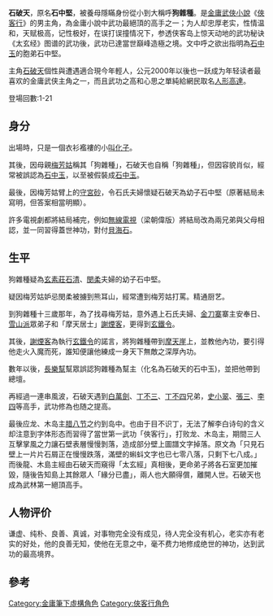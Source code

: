 {{Unreferenced|time=2014-07-30T02:11:53+00:00}}
{{in-universe}}
{{金庸人物 
|姓名=石中堅
|稱呼=狗雜種
|绰号=狗雜種<br />石破天<br>史億刀<br>大粽子
|小说=[[俠客行|俠客行]]
|門派=[[長樂幫|長樂幫]]幫主<br />[[金烏派|金烏派]]
|師父=[[史小翠|史小翠]]<br>[[謝煙客|謝煙客]]
|徒弟=
|血缘=[[白阿繡|白阿繡]] (未婚妻) <br />[[石清|石清]]（生父）<br />[[閔柔|閔柔]]（生母）<br />[[梅芳姑|梅芳姑]]（养母）<br />[[石中玉|石中玉]]（兄長）<br />[[張三_(俠客行)|張三]]（义兄）<br />[[李四_(俠客行)|李四]]（义兄）
|内功=[[炎炎功|炎炎功]]<br />[[羅漢伏魔神功|羅漢伏魔神功]]<br />[[白首|白首]][[太玄經|太玄經]]<br />[[三杯吐言諾|三杯吐言諾]]<br />[[意氣素霓生|意氣素霓生]]<br />[[烜赫大樑城|烜赫大樑城]]<br />[[吳鉤霜雪明|吳鉤霜雪明]]<br />[[趙客縵胡纓|趙客縵胡纓]]
|轻功=[[千里不留行|千里不留行]]<br />[[事了拂衣去|事了拂衣去]]<br />[[深藏身與名|深藏身與名]]<br />[[銀鞍照白馬|銀鞍照白馬]]
|武功=[[丁家擒拿手|丁家擒拿手]]<br />[[金烏刀法|金烏刀法]]<br />[[雪山劍法|雪山劍法]]<br />[[丁不四|丁不四]]的武功<br>[[旁敲側擊|旁敲側擊]]（招式）<br>[[上清觀劍法|上清觀劍法]]<br />[[十步殺一人|十步殺一人]]<br />[[脫劍膝前橫|脫劍膝前橫]]<br />[[救趙揮金錘|救趙揮金錘]]<br />[[颯沓如流星|颯沓如流星]]<br />[[五嶽倒為輕|五嶽倒為輕]]
|兵器=[[劍|劍]]<br>[[刀|刀]]
}}

'''石破天'''，原名'''石中堅'''，被養母隱瞞身份從小到大稱呼'''狗雜種'''。是[[金庸|金庸]][[武俠小說|武俠小說]]《[[俠客行|俠客行]]》的男主角，為金庸小說中武功最絕頂的高手之一；为人却忠厚老实，性情温和，天赋极高，记性极好，在误打误撞情况下，参透侠客岛上惊天动地的武功秘诀《太玄经》图谱的武功後，武功已達當世巔峰造極之境。文中呼之欲出指明為[[石中玉|石中玉]]的胞弟石中堅。

主角[[石破天|石破天]]個性與遭遇適合現今年輕人，公元2000年以後也一跃成为年轻读者最喜欢的金庸武侠主角之一，而且武功之高和心思之單純給網民取名[[人形高達|人形高達]]。

登場回數:1-21

==身分==
出場時，只是一個衣衫襤褸的小[[乞丐|叫化子]]。

其後，因母親[[梅芳姑|梅芳姑]]稱其「狗雜種」，石破天也自稱「狗雜種」，但因容貌肖似，經常被誤認為[[石中玉|石中玉]]，以至被假裝成[[石中玉|石中玉]]。

最後，因梅芳姑臂上的[[守宮砂|守宮砂]]，令石氏夫婦懷疑石破天為幼子石中堅（原著結局未寫明，但答案相當明顯）。

許多電視劇都將結局補完，例如[[無線電視|無線電視]]（梁朝偉版）將結局改為兩兄弟與父母相認，並一同習得蓋世神功，對付[[貝海石|貝海石]]。

==生平==
狗雜種疑為[[玄素莊|玄素莊]][[石清|石清]]、[[閔柔|閔柔]]夫婦的幼子石中堅。

疑因梅芳姑妒忌閔柔被擄到熊耳山，經常遭到梅芳姑打罵。精通厨艺。

到狗雜種十三歲那年，為了找尋梅芳姑，意外遇上石氏夫婦、[[金刀寨|金刀寨]]寨主安奉日、[[雪山派|雪山派]]眾弟子和「摩天居士」[[謝煙客|謝煙客]]，更得到[[玄鐵令|玄鐵令]]。

其後，[[謝煙客|謝煙客]]為執行[[玄鐵令|玄鐵令]]的諾言，將狗雜種帶到[[摩天崖|摩天崖]]上，並教他內功，要引得他走火入魔而死，誰知便讓他練成一身天下無敵之深厚內功。

數年以後，[[長樂幫|長樂幫]]幫眾誤認狗雜種為幫主（化名為石破天的石中玉)，並把他帶到總壇。

再經過一連串風波，石破天遇到[[白萬劍|白萬劍]]、[[丁不三|丁不三]]、[[丁不四|丁不四]]兄弟，[[史小翠|史小翠]]、[[張三_(俠客行)|張三]]、[[李四_(俠客行)|李四]]等高手，武功修為也随之提高。

最後应龙、木岛主[[腊八节|腊八节]]之约到岛中。也由于目不识丁，无法了解李白诗句的含义却注意到字体形态而習得了當世第一武功「俠客行」，打败龙、木岛主，期間三人互擊掌風之力讓石壁表層慢慢剝落，造成部分壁上圖譜文字掉落。原文為「只見石壁上一片片石屑正在慢慢跌落，滿壁的蝌蚪文字也已七零八落，只剩下七八成。」而後龍、木島主經由石破天而窺得「太玄經」真相後，更命弟子將各石室更加摧毀，隨後告知島上其餘眾人「緣分已盡」，兩人也大願得償，離開人世。石破天也成為武林第一絕頂高手。
==人物评价==
谦虚、纯朴、良善、真诚，对事物完全没有成见，待人完全没有机心，老实亦有老实的好处，他的良善无知，使他在无意之中，毫不费力地修成绝世的神功，达到武功的最高境界。

==參考==
{{reflist}}
{{DEFAULTSORT:Shi石}}

[[Category:金庸筆下虛構角色|Category:金庸筆下虛構角色]]
[[Category:俠客行角色|Category:俠客行角色]]